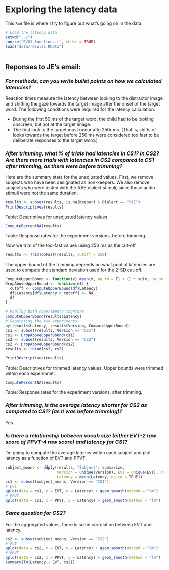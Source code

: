 # Exploring the latency data

This `Rmd` file is where I try to figure out what's going on in the data.




```r
# Load the latency data
setwd("../")
source('R/01_functions.r', chdir = TRUE)
load("data/results.RData")
```

```r

```



## Reponses to JE's email:

### _For methods, can you write bullet points on how we calculated latencies?_

Reaction times measure the latency between looking to the distractor image and shifting the gaze towards the target image after the onset of the target word. The following conditions were required for the latency calculation:

* During the first 50 ms of the target word, the child had to be looking onscreen, but not at the target image.
* The first look to the target must occur afte 250r ms. (That is, shifts of looks towards the target before 250 ms were considered too fast to be deliberate responses to the target word.)



### _After trimming, what % of trials had latencies in CS1? In CS2? Are there more trials with latencies in CS2 compared to CS1 after trimming, as there were before trimming?_

Here are the summary stats for the unadjusted values. First, we remove subjects who have been designated as non-keepers. We also remove subjects who were tested with the AAE dialect stimuli, since those audio stimuli were not the same duration.

```r
results <- subset(results, is.na(Keeper) & Dialect == "SAE")
PrintDescriptives(results)
```
Table: Descriptives for unadjusted latency values


```r
ComputePercentNA(results)
```
Table: Response rates for the experiment versions, before trimming.

Now we trim of the too-fast values using 250 ms as the cut-off.

```r
results <- TrimTooFast(results, cutoff = 250)
```


The upper-bound of the trimming depends on what pool of latencies are used to compute the standard deviation used for the 2-SD cut-off.

```r
ComputeUpperBound <- function(x) mean(x, na.rm = T) + (2 * sd(x, na.rm = T))
DropAboveUpperBound <- function(df) {
  cutoff <- ComputeUpperBound(df$Latency)
  df$Latency[df$Latency > cutoff] <- NA
  df
}

# Pooling both experiments together
ComputeUpperBound(results$Latency)
# Separating the two experiments
by(results$Latency, results$Version, ComputeUpperBound)
cs1 <- subset(results, Version == "CS1")
cs1 <- DropAboveUpperBound(cs1)
cs2 <- subset(results, Version == "CS2")
cs2 <- DropAboveUpperBound(cs2)
results <- rbind(cs1, cs2)
```

```r
PrintDescriptives(results)
```
Table: Descriptives for trimmed latency values. Upper bounds were trimmed within each experimnet.

```r
ComputePercentNA(results)
```
Table: Response rates for the experiment versions, after trimming.

### _After trimming, is the average latency shorter for CS2 as compared to CS1? (as it was before trimming)?_

Yes.

### _Is there a relationship between vocab size (either EVT-2 raw score of PPVT-4 raw score) and latency for CS1?_

I'm going to compute the average latency within each subject and plot latency as a function of EVT and PPVT.

```r
subject_means <- ddply(results, "Subject", summarize, 
                       Version = unique(Version), EVT = unique(EVT), PPVT = unique(PPVT),
                       Latency = mean(Latency, na.rm = TRUE))
cs1 <- subset(subject_means, Version == "CS1")
# EVT
qplot(data = cs1, x = EVT, y = Latency) + geom_smooth(method = "lm")
# PPVT 
qplot(data = cs1, x = PPVT, y = Latency) + geom_smooth(method = "lm")
```


### _Same question for CS2?_

For the aggregated values, there is some correlation between EVT and latency.

```r
cs2 <- subset(subject_means, Version == "CS2")
# EVT
qplot(data = cs2, x = EVT, y = Latency) + geom_smooth(method = "lm")
# PPVT 
qplot(data = cs2, x = PPVT, y = Latency) + geom_smooth(method = "lm")
summary(lm(Latency ~ EVT, cs2))
```




